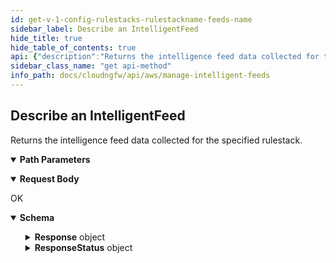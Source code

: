```yaml
---
id: get-v-1-config-rulestacks-rulestackname-feeds-name
sidebar_label: Describe an IntelligentFeed
hide_title: true
hide_table_of_contents: true
api: {"description":"Returns the intelligence feed data collected for the specified rulestack. \n","operationId":"get-v1-config-rulestacks-rulestackname-feeds-name","parameters":[{"description":"The name of the rulestack.\n","in":"path","name":"rulestackname","required":true,"schema":{"type":"string"}},{"description":"The name of the feed.\n","in":"path","name":"name","required":true,"schema":{"type":"string"}}],"requestBody":{"content":{"application/json":{"schema":{"additionalProperties":false,"properties":{"Candidate":{"default":true,"description":"Intelligent feed candidate.\n","title":"Candidate","type":"boolean"},"Running":{"default":false,"description":"Intelligent feeds in run state.\n","title":"Running","type":"boolean"}},"title":"DescribeIntelligentFeedRequest","type":"object"}}}},"responses":{"200":{"content":{"application/json":{"schema":{"additionalProperties":false,"properties":{"Response":{"description":"The API call response.\n","additionalProperties":false,"properties":{"FeedCandidate":{"description":"The intelligent feed list candidate.\n","additionalProperties":false,"properties":{"AuditComment":{"description":"The intelligent feed audit remarks.\n","title":"Auditcomment","type":"string"},"Certificate":{"description":"The threat intelligence feed certificate.\n","title":"Certificate","type":"string"},"Description":{"description":"A description of feed.\n","title":"Description","type":"string"},"FeedURL":{"description":"The intelligence feed URL.\n","title":"Feedurl","type":"string"},"Frequency":{"description":"The frequency of feed refresh.\n","enum":["HOURLY","DAILY"],"title":"Frequency","type":"string"},"Time":{"description":"The timestamp of the feed. \n","maximum":23,"minimum":0,"title":"Time","type":"integer"},"Type":{"description":"Type of the feed; category feeds, source feeds, and destination feeds.\n","enum":["IP_LIST","URL_LIST"],"title":"Type","type":"string"},"UpdateToken":{"default":"1","description":"Refresh the token.\n","title":"Updatetoken","type":"string"}},"title":"FeedDetails","type":"object"},"FeedRunning":{"description":"The intelligent feeds on run state.\n","additionalProperties":false,"properties":{"AuditComment":{"description":"The intelligent feed audit remarks.\n","title":"Auditcomment","type":"string"},"Certificate":{"description":"The threat intelligence feed certificate.\n","title":"Certificate","type":"string"},"Description":{"description":"A description of feed.\n","title":"Description","type":"string"},"FeedURL":{"description":"The intelligence feed URL.\n","title":"Feedurl","type":"string"},"Frequency":{"description":"The frequency of feed refresh.\n","enum":["HOURLY","DAILY"],"title":"Frequency","type":"string"},"Time":{"description":"The timestamp of the feed. \n","maximum":23,"minimum":0,"title":"Time","type":"integer"},"Type":{"description":"Type of the feed; category feeds, source feeds, and destination feeds.\n","enum":["IP_LIST","URL_LIST"],"title":"Type","type":"string"},"UpdateToken":{"default":"1","description":"Refresh the token.\n","title":"Updatetoken","type":"string"}},"title":"FeedDetails","type":"object"},"Name":{"description":"Name of the intelligent feed entry.    \n","title":"Name","type":"string"},"RuleStackName":{"description":"Name of the rulestack. \n","title":"Rulestackname","type":"string"}},"title":"ResponseData","type":"object"},"ResponseStatus":{"description":"The API call response status.\n","additionalProperties":false,"properties":{"ErrorCode":{"default":0,"description":"Default value of a successful response is 0. Any other number indicates an error code.  \n\n400—HTTP bad request\n* InvalidRequestException—Operation failed due to invalid request. For example, unsupported parameter name or value in the request.\n* LimitExceededException—Operation failed due to violation in limit settings.\n* ThrottlingException—Operation failed due to throttling limitations.\n* AccessDeniedException—You do not have sufficient access to perform this action.\n\n500—Bad request \n* InternalServerError—Your request is valid but Cloud NGFW could not perform the operation due to a system issue.\n","title":"Errorcode","type":"integer"},"Reason":{"description":"The error description.\n","title":"Reason","type":"string"}},"title":"Result","type":"object"}},"title":"DescribeIntelligentFeedResponse","type":"object"}}},"description":"OK"}},"tags":["ManageIntelligentFeeds"],"method":"get","path":"/v1/config/rulestacks/{rulestackname}/feeds/{name}","servers":[{"url":"https://api.us-east-1.aws.cloudngfw.paloaltonetworks.com"}],"jsonRequestBodyExample":{"Candidate":true,"Running":false},"info":{"contact":{},"description":"An intelligent feed, also called an external dynamic list, is a list that you or third-parties can host on an external web server. You can specify the Intelligence Feed as the source or destination of your security rule. The NGFW checks the hosted list at hourly or daily intervals, and enforces your security rules based on the latest entries on your list, without requiring you to make any configuration changes.  \n\nFor more information about feeds, see [EDL hosting service](https://docs.paloaltonetworks.com/resources/edl-hosting-service.html).\n\n### Permission Policies\n\n| Action                      | Local Firewall Administrator | Local Rulestack Administrator | Global Rulestack Administrator|\n| --------------------------- | :--------------------------: | :---------------------------: | :---------------------------: |\n| Create Intelligent Feed     | &#9744;                      | **&#9745;**                   | **&#9745;**                   |\n| Delete Intelligent Feed     | &#9744;                      | **&#9745;**                   | **&#9745;**                   |                        \n| Update Intelligent Feed     | &#9744;                      | **&#9745;**                   | **&#9745;**                   |  \n| Describe Intelligent Feed   | **&#9745;**                  | **&#9745;**                   | **&#9745;**                   |\n","title":"Manage Intelligent Feeds","version":"1.0.0"},"postman":{"name":"Describe an IntelligentFeed","description":{"content":"Returns the intelligence feed data collected for the specified rulestack. \n","type":"text/plain"},"url":{"path":["v1","config","rulestacks",":rulestackname","feeds",":name"],"host":["{{baseUrl}}"],"query":[],"variable":[{"disabled":false,"description":{"content":"(Required) The name of the rulestack.\n","type":"text/plain"},"type":"any","value":"","key":"rulestackname"},{"disabled":false,"description":{"content":"(Required) The name of the feed.\n","type":"text/plain"},"type":"any","value":"","key":"name"}]},"header":[{"key":"Content-Type","value":"application/json"},{"key":"Accept","value":"application/json"}],"method":"GET","body":{"mode":"raw","raw":"\"\"","options":{"raw":{"language":"json"}}}}}
sidebar_class_name: "get api-method"
info_path: docs/cloudngfw/api/aws/manage-intelligent-feeds
---
```



## Describe an IntelligentFeed



Returns the intelligence feed data collected for the specified rulestack. 


<details style={{"marginBottom":"1rem"}} data-collapsed={false} open={true}><summary style={{}}><strong>Path Parameters</strong></summary><div><ul><ParamsItem className={"paramsItem"} param={{"description":"The name of the rulestack.\n","in":"path","name":"rulestackname","required":true,"schema":{"type":"string"}}}></ParamsItem><ParamsItem className={"paramsItem"} param={{"description":"The name of the feed.\n","in":"path","name":"name","required":true,"schema":{"type":"string"}}}></ParamsItem></ul></div></details><MimeTabs><TabItem label={"application/json"} value={"application/json-schema"}><details style={{}} data-collapsed={false} open={true}><summary style={{"textAlign":"left"}}><strong>Request Body</strong></summary><div style={{"textAlign":"left","marginLeft":"1rem"}}></div><ul style={{"marginLeft":"1rem"}}><SchemaItem collapsible={false} name={"Candidate"} required={false} schemaDescription={"Intelligent feed candidate.\n"} schemaName={"Candidate"} qualifierMessage={undefined} defaultValue={true}></SchemaItem><SchemaItem collapsible={false} name={"Running"} required={false} schemaDescription={"Intelligent feeds in run state.\n"} schemaName={"Running"} qualifierMessage={undefined} defaultValue={false}></SchemaItem></ul></details></TabItem></MimeTabs><div><ApiTabs><TabItem label={"200"} value={"200"}><div>

OK

</div><div><MimeTabs groupId={"mime-type"}><TabItem label={"application/json"} value={"application/json"}><SchemaTabs groupId={"schema-tabs"}><TabTtem label={"Schema"} value={"Schema"}><details style={{}} data-collapsed={false} open={true}><summary style={{"textAlign":"left"}}><strong>Schema</strong></summary><div style={{"textAlign":"left","marginLeft":"1rem"}}></div><ul style={{"marginLeft":"1rem"}}><SchemaItem collapsible={true} className={"schemaItem"}><details style={{}}><summary style={{}}><strong>Response</strong><span style={{"opacity":"0.6"}}> object</span></summary><div style={{"marginLeft":"1rem"}}><div style={{"marginTop":".5rem","marginBottom":".5rem"}}>

The API call response.


</div><SchemaItem collapsible={true} className={"schemaItem"}><details style={{}}><summary style={{}}><strong>FeedCandidate</strong><span style={{"opacity":"0.6"}}> object</span></summary><div style={{"marginLeft":"1rem"}}><div style={{"marginTop":".5rem","marginBottom":".5rem"}}>

The intelligent feed list candidate.


</div><SchemaItem collapsible={false} name={"AuditComment"} required={false} schemaDescription={"The intelligent feed audit remarks.\n"} schemaName={"Auditcomment"} qualifierMessage={undefined} defaultValue={undefined}></SchemaItem><SchemaItem collapsible={false} name={"Certificate"} required={false} schemaDescription={"The threat intelligence feed certificate.\n"} schemaName={"Certificate"} qualifierMessage={undefined} defaultValue={undefined}></SchemaItem><SchemaItem collapsible={false} name={"Description"} required={false} schemaDescription={"A description of feed.\n"} schemaName={"Description"} qualifierMessage={undefined} defaultValue={undefined}></SchemaItem><SchemaItem collapsible={false} name={"FeedURL"} required={false} schemaDescription={"The intelligence feed URL.\n"} schemaName={"Feedurl"} qualifierMessage={undefined} defaultValue={undefined}></SchemaItem><SchemaItem collapsible={false} name={"Frequency"} required={false} schemaDescription={"The frequency of feed refresh.\n"} schemaName={"Frequency"} qualifierMessage={"**Possible values:** [`HOURLY`, `DAILY`]"} defaultValue={undefined}></SchemaItem><SchemaItem collapsible={false} name={"Time"} required={false} schemaDescription={"The timestamp of the feed. \n"} schemaName={"Time"} qualifierMessage={"**Possible values:** `<= 23`"} defaultValue={undefined}></SchemaItem><SchemaItem collapsible={false} name={"Type"} required={false} schemaDescription={"Type of the feed; category feeds, source feeds, and destination feeds.\n"} schemaName={"Type"} qualifierMessage={"**Possible values:** [`IP_LIST`, `URL_LIST`]"} defaultValue={undefined}></SchemaItem><SchemaItem collapsible={false} name={"UpdateToken"} required={false} schemaDescription={"Refresh the token.\n"} schemaName={"Updatetoken"} qualifierMessage={undefined} defaultValue={"1"}></SchemaItem></div></details></SchemaItem><SchemaItem collapsible={true} className={"schemaItem"}><details style={{}}><summary style={{}}><strong>FeedRunning</strong><span style={{"opacity":"0.6"}}> object</span></summary><div style={{"marginLeft":"1rem"}}><div style={{"marginTop":".5rem","marginBottom":".5rem"}}>

The intelligent feeds on run state.


</div><SchemaItem collapsible={false} name={"AuditComment"} required={false} schemaDescription={"The intelligent feed audit remarks.\n"} schemaName={"Auditcomment"} qualifierMessage={undefined} defaultValue={undefined}></SchemaItem><SchemaItem collapsible={false} name={"Certificate"} required={false} schemaDescription={"The threat intelligence feed certificate.\n"} schemaName={"Certificate"} qualifierMessage={undefined} defaultValue={undefined}></SchemaItem><SchemaItem collapsible={false} name={"Description"} required={false} schemaDescription={"A description of feed.\n"} schemaName={"Description"} qualifierMessage={undefined} defaultValue={undefined}></SchemaItem><SchemaItem collapsible={false} name={"FeedURL"} required={false} schemaDescription={"The intelligence feed URL.\n"} schemaName={"Feedurl"} qualifierMessage={undefined} defaultValue={undefined}></SchemaItem><SchemaItem collapsible={false} name={"Frequency"} required={false} schemaDescription={"The frequency of feed refresh.\n"} schemaName={"Frequency"} qualifierMessage={"**Possible values:** [`HOURLY`, `DAILY`]"} defaultValue={undefined}></SchemaItem><SchemaItem collapsible={false} name={"Time"} required={false} schemaDescription={"The timestamp of the feed. \n"} schemaName={"Time"} qualifierMessage={"**Possible values:** `<= 23`"} defaultValue={undefined}></SchemaItem><SchemaItem collapsible={false} name={"Type"} required={false} schemaDescription={"Type of the feed; category feeds, source feeds, and destination feeds.\n"} schemaName={"Type"} qualifierMessage={"**Possible values:** [`IP_LIST`, `URL_LIST`]"} defaultValue={undefined}></SchemaItem><SchemaItem collapsible={false} name={"UpdateToken"} required={false} schemaDescription={"Refresh the token.\n"} schemaName={"Updatetoken"} qualifierMessage={undefined} defaultValue={"1"}></SchemaItem></div></details></SchemaItem><SchemaItem collapsible={false} name={"Name"} required={false} schemaDescription={"Name of the intelligent feed entry.    \n"} schemaName={"Name"} qualifierMessage={undefined} defaultValue={undefined}></SchemaItem><SchemaItem collapsible={false} name={"RuleStackName"} required={false} schemaDescription={"Name of the rulestack. \n"} schemaName={"Rulestackname"} qualifierMessage={undefined} defaultValue={undefined}></SchemaItem></div></details></SchemaItem><SchemaItem collapsible={true} className={"schemaItem"}><details style={{}}><summary style={{}}><strong>ResponseStatus</strong><span style={{"opacity":"0.6"}}> object</span></summary><div style={{"marginLeft":"1rem"}}><div style={{"marginTop":".5rem","marginBottom":".5rem"}}>

The API call response status.


</div><SchemaItem collapsible={false} name={"ErrorCode"} required={false} schemaDescription={"Default value of a successful response is 0. Any other number indicates an error code.  \n\n400—HTTP bad request\n* InvalidRequestException—Operation failed due to invalid request. For example, unsupported parameter name or value in the request.\n* LimitExceededException—Operation failed due to violation in limit settings.\n* ThrottlingException—Operation failed due to throttling limitations.\n* AccessDeniedException—You do not have sufficient access to perform this action.\n\n500—Bad request \n* InternalServerError—Your request is valid but Cloud NGFW could not perform the operation due to a system issue.\n"} schemaName={"Errorcode"} qualifierMessage={undefined} defaultValue={0}></SchemaItem><SchemaItem collapsible={false} name={"Reason"} required={false} schemaDescription={"The error description.\n"} schemaName={"Reason"} qualifierMessage={undefined} defaultValue={undefined}></SchemaItem></div></details></SchemaItem></ul></details></TabTtem></SchemaTabs></TabItem></MimeTabs></div></TabItem></ApiTabs></div>
      